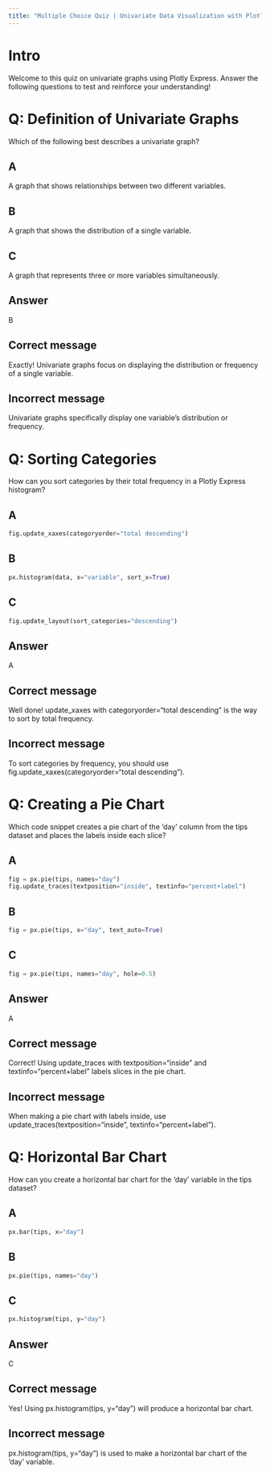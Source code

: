```yaml
---
title: "Multiple Choice Quiz | Univariate Data Visualization with Plotly"
---
```


# Intro 

Welcome to this quiz on univariate graphs using Plotly Express. Answer the following questions to test and reinforce your understanding!

# Q: Definition of Univariate Graphs

Which of the following best describes a univariate graph?

## A

A graph that shows relationships between two different variables.

## B

A graph that shows the distribution of a single variable.

## C

A graph that represents three or more variables simultaneously.

## Answer

B

## Correct message

Exactly! Univariate graphs focus on displaying the distribution or frequency of a single variable.

## Incorrect message

Univariate graphs specifically display one variable's distribution or frequency.

# Q: Sorting Categories

How can you sort categories by their total frequency in a Plotly Express histogram?

## A

```python
fig.update_xaxes(categoryorder="total descending")
```

## B

```python
px.histogram(data, x="variable", sort_x=True)
```

## C

```python
fig.update_layout(sort_categories="descending")
```

## Answer

A

## Correct message

Well done! update_xaxes with categoryorder="total descending" is the way to sort by total frequency.

## Incorrect message

To sort categories by frequency, you should use fig.update_xaxes(categoryorder="total descending").

# Q: Creating a Pie Chart

Which code snippet creates a pie chart of the 'day' column from the tips dataset and places the labels inside each slice?

## A
```python
fig = px.pie(tips, names="day")
fig.update_traces(textposition="inside", textinfo="percent+label")
```

## B
```python
fig = px.pie(tips, x="day", text_auto=True)
```

## C
```python
fig = px.pie(tips, names="day", hole=0.5)
```

## Answer

A

## Correct message

Correct! Using update_traces with textposition="inside" and textinfo="percent+label" labels slices in the pie chart.

## Incorrect message

When making a pie chart with labels inside, use update_traces(textposition="inside", textinfo="percent+label").

# Q: Horizontal Bar Chart

How can you create a horizontal bar chart for the 'day' variable in the tips dataset?


## A
```python
px.bar(tips, x="day")
```

## B
```python
px.pie(tips, names="day")
```

## C
```python
px.histogram(tips, y="day")
```

## Answer

C

## Correct message

Yes! Using px.histogram(tips, y="day") will produce a horizontal bar chart.

## Incorrect message

px.histogram(tips, y="day") is used to make a horizontal bar chart of the 'day' variable.
